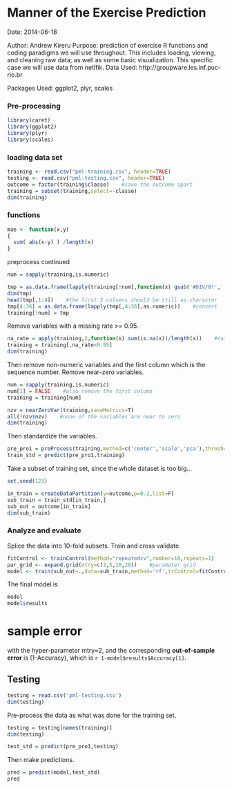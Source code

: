  Manner of the Exercise Prediction 
========================================================
Date: 2014-06-18
 
Author: Andrew Kireru 
Purpose: prediction of exercise 
R functions and coding paradigms we will use throughout.
This includes loading, viewing, and cleaning raw data; as well as
some basic visualization. This specific case we will use data from netlfik.
Data Used: http://groupware.les.inf.puc-rio.br

Packages Used: ggplot2, plyr, scales

### Pre-processing
```r
library(caret)
library(ggplot2)
library(plyr)
library(scales)
```
 
### loading data set
 
```r
training <- read.csv("pml-training.csv", header=TRUE)
testing <- read.csv("pml-testing.csv", header=TRUE)
outcome = factor(training$classe)    #save the outcome apart
training = subset(training,select=-classe)
dim(training)
```

### functions

```r
mae <- function(x,y)
{
  sum( abs(x-y) ) /length(x)
}
```

preprocess continued

```r
num = sapply(training,is.numeric)

tmp = as.data.frame(lapply(training[!num],function(x) gsub('#DIV/0!','',x)),stringsAsFactors=F)
dim(tmp)
head(tmp[,1:4])    #the first 3 columns should be still as character
tmp[4:36] = as.data.frame(lapply(tmp[,4:36],as.numeric))    #convert
training[!num] = tmp
```

Remove variables with a missing rate >= 0.95.

```r
na_rate = apply(training,2,function(x) sum(is.na(x))/length(x))    #rate of missingness
training = training[,na_rate<0.95]
dim(training)
```

Then remove non-numeric variables and the first column which is the sequence number. Remove near-zero variables.

```r
num = sapply(training,is.numeric)
num[1] = FALSE    #also remove the first column
training = training[num]

nzv = nearZeroVar(training,saveMetrics=T)
all(!nzv$nzv)    #none of the variables are near to zero
dim(training)
```

Then standardize the variables.

```r
pre_pro1 = preProcess(training,method=c('center','scale','pca'),thresh=0.9)
train_std = predict(pre_pro1,training)
```

Take a subset of training set, since the whole dataset is too big...

```r
set.seed(123)

in_train = createDataPartition(y=outcome,p=0.2,list=F)
sub_train = train_std[in_train,]
sub_out = outcome[in_train]
dim(sub_train)
```

### Analyze and evaluate

Splice the data into 10-fold subsets. Train and cross validate.

```r
fitControl <- trainControl(method="repeatedcv",number=10,repeats=1)    #control of fitting
par_grid <- expand.grid(mtry=c(2,5,10,20))    #parameter grid
model <- train(sub_out~.,data=sub_train,method='rf',trControl=fitControl,tuneGrid=par_grid)
```

The final model is

```r
model
model$results
```
 
sample error
======
with the hyper-parameter mtry=2, and the corresponding **out-of-sample error** is (1-Accuracy), which is `r 1-model$results$Accuracy[1]`.

## Testing
```r
testing = read.csv('pml-testing.csv')
dim(testing)
```

Pre-process the data as what was done for the training set.

```r
testing = testing[names(training)]
dim(testing)

test_std = predict(pre_pro1,testing)
```

Then make predictions.

```r
pred = predict(model,test_std)
pred
```

